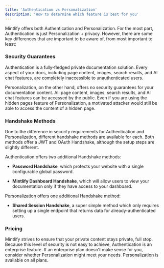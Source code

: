 ```yaml
---
title: 'Authentication vs Personalization'
description: 'How to determine which feature is best for you'
---
```


Mintlify offers both Authentication and Personalization. For the most part, Authentication is
just Personalization + privacy. However, there are some key differences that are important to
be aware of, from most important to least:

### Security Guarantees

Authentication is a fully-fledged private documentation solution. Every aspect of your docs,
including page content, images, search results, and AI chat features, are completely inaccessible to
unauthenticated users.

Personalization, on the other hand, offers no security guarantees for your documentation content.
All page content, images, search results, and AI chat features can be accessed by the public. Even
if you are using the hidden pages feature of Personalization, a motivated attacker would still
be able to access the content of a hidden page.

### Handshake Methods

Due to the difference in security requirements for Authentication and Personalization, different
handshake methods are available for each. Both methods offer a JWT and OAuth Handshake, although
the setup steps are slightly different.

Authentication offers two additional Handshake methods:

- **Password Handshake**, which protects your website with a single configurable global password.

- **Mintlify Dashboard Handshake**, which will allow users to view your documentation only if they have
access to your dashboard.

Personalization offers one additional Handshake method:

- **Shared Session Handshake**, a super simple method which only requires setting up a single endpoint
that returns data for already-authenticated users.

### Pricing

Mintlify strives to ensure that your private content stays private, full stop. Because this level
of security is not easy to achieve, Authentication is an enterprise feature. If an enterprise plan
doesn't make sense for you, consider whether Personalization might meet your needs. Personalization
is available on all plans.
